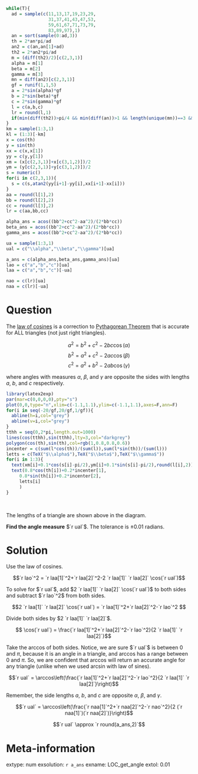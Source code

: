 ```r
while(T){
  ad = sample(c(11,13,17,19,23,29,
                31,37,41,43,47,53,
                59,61,67,71,73,79,
                83,89,97),1)
  an = sort(sample(0:ad,3))
  th = 2*an*pi/ad
  an2 = c(an,an[1]+ad)
  th2 = 2*an2*pi/ad
  m = (diff(th2)/2)[c(2,3,1)]
  alpha = m[1]
  beta = m[2]
  gamma = m[3]
  mn = diff(an2)[c(2,3,1)]
  gf = runif(1,1,5)
  a = 2*sin(alpha)*gf
  b = 2*sin(beta)*gf
  c = 2*sin(gamma)*gf
  l = c(a,b,c)
  lr = round(l,1)
  if(min(diff(th2))>pi/4 && min(diff(an))>1 && length(unique(mn))==3 && length(unique(lr))==3){break}
}
km = sample(1:3,1)
kl = (1:3)[-km]
x = cos(th)
y = sin(th)
xx = c(x,x[1])
yy = c(y,y[1])
xm = (x[c(2,3,1)]+x[c(3,1,2)])/2
ym = (y[c(2,3,1)]+y[c(3,1,2)])/2
s = numeric()
for(i in c(2,3,1)){
  s = c(s,atan2(yy[i+1]-yy[i],xx[i+1]-xx[i]))
}
aa = round(l[1],2)
bb = round(l[2],2)
cc = round(l[3],2)
lr = c(aa,bb,cc)

alpha_ans = acos((bb^2+cc^2-aa^2)/(2*bb*cc))
beta_ans = acos((bb^2+cc^2-aa^2)/(2*bb*cc))
gamma_ans = acos((bb^2+cc^2-aa^2)/(2*bb*cc))

ua = sample(1:3,1)
ual = c("\\alpha","\\beta","\\gamma")[ua]

a_ans = c(alpha_ans,beta_ans,gamma_ans)[ua]
lao = c("a","b","c")[ua]
laa = c("a","b","c")[-ua]

nao = c(lr)[ua]
naa = c(lr)[-ua]

```

Question
========

The [law of cosines](https://en.wikipedia.org/wiki/Law_of_cosines) is a correction to [Pythagorean Theorem](https://en.wikipedia.org/wiki/Pythagorean_theorem) that is accurate for ALL triangles (not just right triangles).

$$a^2 = b^2+c^2-2bc\cos(\alpha)$$
$$b^2 = a^2+c^2-2ac\cos(\beta)$$
$$c^2 = a^2+b^2-2ab\cos(\gamma)$$

where angles with measures $\alpha$, $\beta$, and $\gamma$ are opposite the sides with lengths $a$, $b$, and $c$ respectively.

```r
library(latex2exp)
par(mar=c(0,0,0,0),pty="s")
plot(0,0,type="n",xlim=c(-1.1,1.1),ylim=c(-1.1,1.1),axes=F,ann=F)
for(i in seq(-20/gf,20/gf,1/gf)){
  abline(h=i,col="grey")
  abline(v=i,col="grey")
}
tthh = seq(0,2*pi,length.out=1000)
lines(cos(tthh),sin(tthh),lty=3,col="darkgrey")
polygon(cos(th),sin(th),col=rgb(1,0.8,0.8,0.6))
incenter = c(sum(l*cos(th))/(sum(l)),sum(l*sin(th))/(sum(l)))
letts = c(TeX("$\\alpha$"),TeX("$\\beta$"),TeX("$\\gamma$"))
for(i in 1:3){
  text(xm[i]+0.1*cos(s[i]-pi/2),ym[i]+0.1*sin(s[i]-pi/2),round(l[i],2))
  text(0.8*cos(th[i])+0.2*incenter[1],
     0.8*sin(th[i])+0.2*incenter[2],
     letts[i]
     )
}
```
\

The lengths of a triangle are shown above in the diagram.

**Find the angle measure** $`r ual`$. The tolerance is $\pm 0.01$ radians.


Solution
========

Use the law of cosines.

$$`r lao`^2 = `r laa[1]`^2+`r laa[2]`^2-2 `r laa[1]` `r laa[2]` \cos(`r ual`)$$

To solve for $`r ual`$, add $2 `r laa[1]` `r laa[2]` \cos(`r ual`)$ to both sides and subtract $`r lao`^2$ from both sides.

$$2 `r laa[1]` `r laa[2]` \cos(`r ual`) = `r laa[1]`^2+`r laa[2]`^2-`r lao`^2 $$

Divide both sides by $2 `r laa[1]` `r laa[2]`$.

$$ \cos(`r ual`) = \frac{`r laa[1]`^2+`r laa[2]`^2-`r lao`^2}{2 `r laa[1]` `r laa[2]`}$$

Take the arccos of both sides. Notice, we are sure $`r ual`$ is between 0 and $\pi$, because it is an angle in a triangle, and arccos has a range between 0 and $\pi$. So, we are confident that arccos will return an accurate angle for any triangle (unlike when we used arcsin with law of sines).

$$`r ual` = \arccos\left(\frac{`r laa[1]`^2+`r laa[2]`^2-`r lao`^2}{2 `r laa[1]` `r laa[2]`}\right)$$

Remember, the side lengths $a$, $b$, and $c$ are opposite $\alpha$, $\beta$, and $\gamma$.

$$`r ual` = \arccos\left(\frac{`r naa[1]`^2+`r naa[2]`^2-`r nao`^2}{2 (`r naa[1]`)(`r naa[2]`)}\right)$$

$$`r ual` \approx `r round(a_ans,2)`$$



Meta-information
============
extype: num
exsolution: `r a_ans`
exname: LOC_get_angle
extol: 0.01